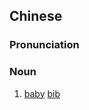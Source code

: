 ==Chinese==
{{zh-forms|s=围嘴}}

===Pronunciation===
{{zh-pron
|m=wéizuǐ,er=y
|c=wai4 zeoi2
|cat=n
}}

===Noun===
{{zh-noun}}

# [[baby]] [[bib]]